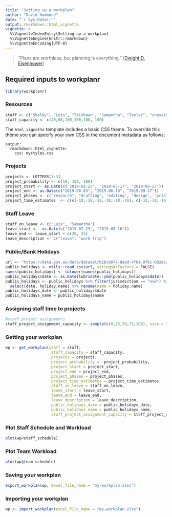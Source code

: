 ```yaml
---
title: "Setting up a workplan"
author: "David Hammond"
date: "`r Sys.Date()`"
output: rmarkdown::html_vignette
vignette: >
  %\VignetteIndexEntry{Setting up a workplan}
  %\VignetteEngine{knitr::rmarkdown}
  %\VignetteEncoding{UTF-8}
---
```


> "Plans are worthless, but planning is everything."
([Dwight D. Eisenhower](https://quoteinvestigator.com/2017/11/18/planning/))

## Required inputs to workplanr

```r
library(workplanr)
```

### Resources

```r
staff <- c("Shelby", "Luis", "Taishawn", "Samantha", "Taylor", "unassigned")
staff_capacity <- c(40,60,100,100,100, 100)
```

The `html_vignette` template includes a basic CSS theme. To override this theme you can specify your own CSS in the document metadata as follows:

    output: 
      rmarkdown::html_vignette:
        css: mystyles.css

### Projects

```r
projects <- LETTERS[1:3]
project_probability <- c(50, 100, 100)
project_start <- as.Date(c("2019-01-25", "2019-05-17", "2019-06-27"))
project_end <- as.Date(c("2019-06-03", "2019-06-16", "2019-09-27"))
project_phases <- c("research", "drafting", "editing", "design", "print", "events")
project_time_estimates  <- c(c(-10,-10,-10,-10,-10,-10), c(-10,-10,-10,-10,-10,-10), c(-10,-10,-10,10,10,10)) 
```
### Staff Leave

```r
staff_on_leave <- c("Luis", "Samantha")
leave_start <-  as.Date(c("2019-07-23", "2019-05-16"))
leave_end <- leave_start + c(20, 25)
leave_description <- c("leave", "work trip")
```


### Public/Bank Holidays

```r
url <- "https://data.gov.au/data/dataset/b1bc6077-dadd-4f61-9f8c-002ab2cdff10/resource/31eec35e-1de6-4f04-9703-9be1d43d405b/download/australian_public_holidays_2019.csv"
public_holidays <- utils::read.csv(url, stringsAsFactors = FALSE)
names(public_holidays) <- tolower(names(public_holidays))
public_holidays$date <- as.Date(lubridate::ymd(public_holidays$date))
public_holidays <- public_holidays %>% filter(jurisdiction == "nsw") %>%
  select(date, holiday.name) %>% rename(name = holiday.name)
public_holidays_date <- public_holidays$date
public_holidays_name = public_holidays$name
```


### Assigning staff time to projects

```r
#staff project assignments
staff_project_assignment_capacity <- sample(c(0,25,50,75,100), size = length(projects)*length(project_phases)*length(staff), replace = TRUE)
```

### Getting your workplan

```r
wp <- get_workplan(staff = staff, 
                    staff_capacity = staff_capacity,
                    projects = projects, 
                    project_probability =  project_probability, 
                    project_start = project_start, 
                    project_end = project_end, 
                    project_phases = project_phases, 
                    project_time_estimates = project_time_estimates, 
                    staff_on_leave = staff_on_leave, 
                    leave_start = leave_start, 
                    leave_end = leave_end, 
                    leave_description = leave_description, 
                    public_holidays_date = public_holidays_date,
                    public_holidays_name = public_holidays_name,
                    staff_project_assignment_capacity = staff_project_assignment_capacity)
```

### Plot Staff Schedule and Workload
```r
plot(wp@staff_schedule)
```

### Plot Team Workload
```r
plot(wp@team_schedule)
```

### Saving your workplan

```r
export_workplan(wp, excel_file_name = "my-workplan.xlsx")
```

### Importing your workplan

```r
wp <- import_workplan(excel_file_name = "my-workplan.xlsx")
```



